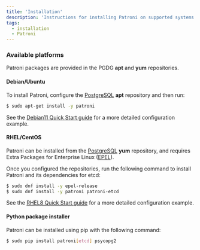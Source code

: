 ```yaml
---
title: 'Installation'
description: 'Instructions for installing Patroni on supported systems'
tags:
  - installation
  - Patroni
---
```


### Available platforms

Patroni packages are provided in the PGDG **apt** and **yum** repositories.

#### Debian/Ubuntu

To install Patroni, configure the [PostgreSQL](https://www.postgresql.org/download/linux/ubuntu/) **apt** repository and then run:

```bash
$ sudo apt-get install -y patroni
```

See the [Debian11 Quick Start guide](04-debian11_quick_start/#Patroni) for a more detailed configuration example.

#### RHEL/CentOS

Patroni can be installed from the [PostgreSQL](https://yum.postgresql.org/) **yum** repository, and requires Extra Packages for Enterprise Linux ([EPEL](https://fedoraproject.org/wiki/EPEL)).

Once you configured the repositories, run the following command to install Patroni and its dependencies for etcd:

```bash
$ sudo dnf install -y epel-release
$ sudo dnf install -y patroni patroni-etcd
```

See the [RHEL8 Quick Start guide](03-rhel8_quick_start/#Patroni) for a more detailed configuration example.

#### Python package installer

Patroni can be installed using pip with the following command:

```bash
$ sudo pip install patroni[etcd] psycopg2
```
